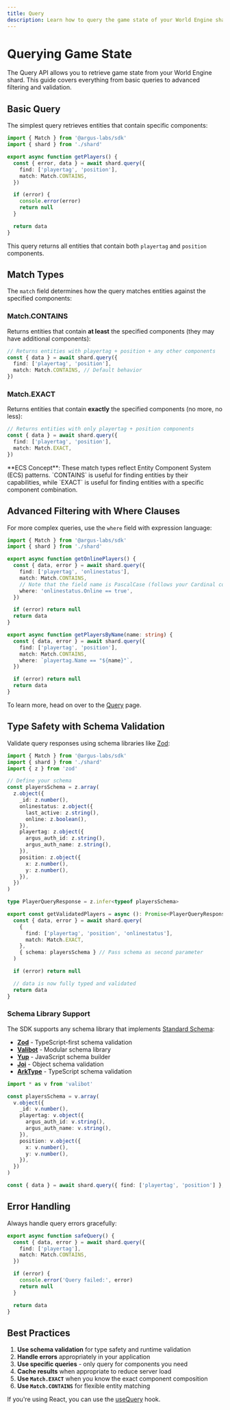 ```yaml
---
title: Query
description: Learn how to query the game state of your World Engine shard using the Argus Labs SDK
---
```


# Querying Game State

The Query API allows you to retrieve game state from your World Engine shard.
This guide covers everything from basic queries to advanced filtering and validation.

## Basic Query

The simplest query retrieves entities that contain specific components:

```typescript Basic Query
import { Match } from '@argus-labs/sdk'
import { shard } from './shard'

export async function getPlayers() {
  const { error, data } = await shard.query({
    find: ['playertag', 'position'],
    match: Match.CONTAINS,
  })

  if (error) {
    console.error(error)
    return null
  }

  return data
}
```

This query returns all entities that contain both `playertag` and `position` components.

## Match Types

The `match` field determines how the query matches entities against the specified components:

### Match.CONTAINS

Returns entities that contain **at least** the specified components (they may have additional components):

```typescript Match.CONTAINS
// Returns entities with playertag + position + any other components
const { data } = await shard.query({
  find: ['playertag', 'position'],
  match: Match.CONTAINS, // Default behavior
})
```

### Match.EXACT

Returns entities that contain **exactly** the specified components (no more, no less):

```typescript Match.EXACT
// Returns entities with only playertag + position components
const { data } = await shard.query({
  find: ['playertag', 'position'],
  match: Match.EXACT,
})
```

<Note>
  **ECS Concept**: These match types reflect Entity Component System (ECS) patterns. `CONTAINS` is
  useful for finding entities by their capabilities, while `EXACT` is useful for finding entities
  with a specific component combination.
</Note>

## Advanced Filtering with Where Clauses

For more complex queries, use the `where` field with expression language:

```typescript Where Clauses
import { Match } from '@argus-labs/sdk'
import { shard } from './shard'

export async function getOnlinePlayers() {
  const { data, error } = await shard.query({
    find: ['playertag', 'onlinestatus'],
    match: Match.CONTAINS,
    // Note that the field name is PascalCase (follows your Cardinal component struct), not camelCase
    where: 'onlinestatus.Online == true',
  })

  if (error) return null
  return data
}

export async function getPlayersByName(name: string) {
  const { data, error } = await shard.query({
    find: ['playertag', 'position'],
    match: Match.CONTAINS,
    where: `playertag.Name == "${name}"`,
  })

  if (error) return null
  return data
}
```

<Tip>To learn more, head on over to the [Query](/cardinal/build/query) page.</Tip>

## Type Safety with Schema Validation

Validate query responses using schema libraries like [Zod](https://zod.dev):

```typescript Type Safety with Schema Validation
import { Match } from '@argus-labs/sdk'
import { shard } from './shard'
import { z } from 'zod'

// Define your schema
const playersSchema = z.array(
  z.object({
    _id: z.number(),
    onlinestatus: z.object({
      last_active: z.string(),
      online: z.boolean(),
    }),
    playertag: z.object({
      argus_auth_id: z.string(),
      argus_auth_name: z.string(),
    }),
    position: z.object({
      x: z.number(),
      y: z.number(),
    }),
  })
)

type PlayerQueryResponse = z.infer<typeof playersSchema>

export const getValidatedPlayers = async (): Promise<PlayerQueryResponse | null> => {
  const { data, error } = await shard.query(
    {
      find: ['playertag', 'position', 'onlinestatus'],
      match: Match.EXACT,
    },
    { schema: playersSchema } // Pass schema as second parameter
  )

  if (error) return null

  // data is now fully typed and validated
  return data
}
```

### Schema Library Support

The SDK supports any schema library that implements [Standard Schema](https://github.com/standard-schema/standard-schema):

- **[Zod](https://zod.dev)** - TypeScript-first schema validation
- **[Valibot](https://valibot.dev)** - Modular schema library
- **[Yup](https://github.com/jquense/yup)** - JavaScript schema builder
- **[Joi](https://joi.dev)** - Object schema validation
- **[ArkType](https://arktype.io)** - TypeScript schema validation

<Accordion title="Example with Valibot">

```typescript Example with Valibot
import * as v from 'valibot'

const playersSchema = v.array(
  v.object({
    _id: v.number(),
    playertag: v.object({
      argus_auth_id: v.string(),
      argus_auth_name: v.string(),
    }),
    position: v.object({
      x: v.number(),
      y: v.number(),
    }),
  })
)

const { data } = await shard.query({ find: ['playertag', 'position'] }, { schema: playersSchema })
```

</Accordion>

## Error Handling

Always handle query errors gracefully:

```typescript Error Handling
export async function safeQuery() {
  const { data, error } = await shard.query({
    find: ['playertag'],
    match: Match.CONTAINS,
  })

  if (error) {
    console.error('Query failed:', error)
    return null
  }

  return data
}
```

## Best Practices

1. **Use schema validation** for type safety and runtime validation
2. **Handle errors** appropriately in your application
3. **Use specific queries** - only query for components you need
4. **Cache results** when appropriate to reduce server load
5. **Use `Match.EXACT`** when you know the exact component composition
6. **Use `Match.CONTAINS`** for flexible entity matching

<Tip>If you're using React, you can use the [useQuery](/javascript/react/use-query) hook.</Tip>
